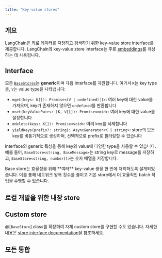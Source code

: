```yaml
---
title: "Key-value stores"
---
```


## 개요

LangChain은 키로 데이터를 저장하고 검색하기 위한 key-value store interface를 제공합니다. LangChain의 key-value store interface는 주로 [embeddings](/oss/integrations/text_embedding)를 캐싱하는 데 사용됩니다.

## Interface

모든 [`BaseStores`](https://api.js.langchain.com/classes/langchain_core.stores.BaseStore.html)는 **generic**이며 다음 interface를 지원합니다. 여기서 `K`는 key type을, `V`는 value type을 나타냅니다:

- `mget(keys: K[]): Promise<(V | undefined)[]>`: 여러 key에 대한 value를 가져오며, key가 존재하지 않으면 `undefined`를 반환합니다
- `mset(keyValuePairs: [K, V][]): Promise<void>`: 여러 key에 대한 value를 설정합니다
- `mdelete(keys: K[]): Promise<void>`: 여러 key를 삭제합니다
- `yieldKeys(prefix?: string): AsyncGenerator<K | string>`: store의 모든 key를 비동기적으로 생성하며, 선택적으로 prefix로 필터링할 수 있습니다

interface의 generic 특성을 통해 key와 value에 다양한 type을 사용할 수 있습니다. 예를 들어, `BaseStore<string, BaseMessage>`는 string key로 message를 저장하고, `BaseStore<string, number[]>`는 숫자 배열을 저장합니다.

<Note>
Base store는 효율성을 위해 **여러** key-value 쌍을 한 번에 처리하도록 설계되었습니다. 이를 통해 네트워크 왕복 횟수를 줄이고 기본 store에서 더 효율적인 batch 작업을 수행할 수 있습니다.
</Note>

## 로컬 개발을 위한 내장 store

<Columns cols={2}>
  <Card title="InMemoryStore" icon="link" href="/oss/integrations/stores/in_memory" arrow="true" cta="가이드 보기" />
  <Card title="LocalFileStore" icon="link" href="/oss/integrations/stores/file_system" arrow="true" cta="가이드 보기" />
</Columns>


## Custom store

@[`BaseStore`] class를 확장하여 자체 custom store를 구현할 수도 있습니다. 자세한 내용은 [store interface documentation](https://api.js.langchain.com/classes/langchain_core.stores.BaseStore.html)을 참조하세요.

## 모든 통합

<Columns cols={3}>
  <Card
    title="Cassandra KV"
    icon="link"
    href="/oss/integrations/stores/cassandra_storage"
    arrow="true"
    cta="가이드 보기"
  />
  <Card
    title="IORedis"
    icon="link"
    href="/oss/integrations/stores/ioredis_storage"
    arrow="true"
    cta="가이드 보기"
  />
  <Card
    title="Upstash Redis"
    icon="link"
    href="/oss/integrations/stores/upstash_redis_storage"
    arrow="true"
    cta="가이드 보기"
  />
  <Card
    title="Vercel KV"
    icon="link"
    href="/oss/integrations/stores/vercel_kv_storage"
    arrow="true"
    cta="가이드 보기"
  />
</Columns>